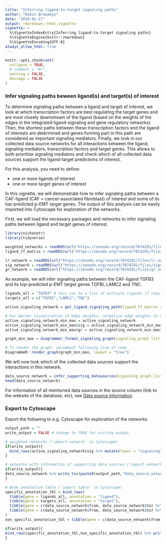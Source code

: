 ```yaml
---
title: "Inferring ligand-to-target signaling paths"
author: "Robin Browaeys"
date: "2019-01-17"
output: rmarkdown::html_vignette
vignette: >
  %\VignetteIndexEntry{Inferring ligand-to-target signaling paths}
  %\VignetteEngine{knitr::rmarkdown}
  %\VignetteEncoding{UTF-8}
always_allow_html: true
---
```


<!-- github markdown built using 
rmarkdown::render("vignettes/ligand_target_signaling_path.Rmd", output_format = "github_document")
-->

```r
knitr::opts_chunk$set(
  collapse = TRUE,
  # comment = "#>",
  warning = FALSE,
  message = FALSE
)
```

### Infer signaling paths beween ligand(s) and target(s) of interest

To determine signaling paths between a ligand and target of interest, we look at which transcription factors are best regulating the target genes and are most closely downstream of the ligand (based on the weights of the edges in the integrated ligand-signaling and gene regulatory networks). Then, the shortest paths between these transcription factors and the ligand of interests are determined and genes forming part in this path are considered as important signaling mediators. Finally, we look in our collected data source networks for all interactions between the ligand, signaling mediators, transcription factors and target genes. This allows to both prioritize signaling mediators and check which of all collected data sources support the ligand-target predictions of interest.

For this analysis, you need to define: 

* one or more ligands of interest
* one or more target genes of interest

In this vignette, we will demonstrate how to infer signaling paths between a CAF-ligand (CAF = cancer-associated fibroblast) of interest and some of its top-predicted p-EMT target genes. The output of this analysis can be easily imported into Cytoscape for exploration of the networks.

First, we will load the necessary packages and networks to infer signaling paths between ligand and target genes of interest.

```r
library(nichenetr)
library(tidyverse)

weighted_networks = readRDS(url("https://zenodo.org/record/7074291/files/weighted_networks_nsga2r_final.rds"))
ligand_tf_matrix = readRDS(url("https://zenodo.org/record/7074291/files/ligand_tf_matrix_nsga2r_final.rds"))

lr_network = readRDS(url("https://zenodo.org/record/7074291/files/lr_network_human_21122021.rds"))
sig_network = readRDS(url("https://zenodo.org/record/7074291/files/signaling_network_human_21122021.rds"))
gr_network = readRDS(url("https://zenodo.org/record/7074291/files/gr_network_human_21122021.rds"))
```

As example, we will infer signaling paths between the CAF-ligand TGFB3 and its top-predicted p-EMT target genes TGFBI, LAMC2 and TNC.

```r
ligands_all = "TGFB3" # this can be a list of multiple ligands if required
targets_all = c("TGFBI","LAMC2","TNC")

active_signaling_network = get_ligand_signaling_path(ligand_tf_matrix = ligand_tf_matrix, ligands_all = ligands_all, targets_all = targets_all, weighted_networks = weighted_networks)

# For better visualization of edge weigths: normalize edge weights to make them comparable between signaling and gene regulatory interactions
active_signaling_network_min_max = active_signaling_network
active_signaling_network_min_max$sig = active_signaling_network_min_max$sig %>% mutate(weight = ((weight-min(weight))/(max(weight)-min(weight))) + 0.75)
active_signaling_network_min_max$gr = active_signaling_network_min_max$gr %>% mutate(weight = ((weight-min(weight))/(max(weight)-min(weight))) + 0.75)

graph_min_max = diagrammer_format_signaling_graph(signaling_graph_list = active_signaling_network_min_max, ligands_all = ligands_all, targets_all = targets_all, sig_color = "indianred", gr_color = "steelblue")

# To render the graph: uncomment following line of code
DiagrammeR::render_graph(graph_min_max, layout = "tree")

```

We will now look which of the collected data sources support the interactions in this network.

```r
data_source_network = infer_supporting_datasources(signaling_graph_list = active_signaling_network,lr_network = lr_network, sig_network = sig_network, gr_network = gr_network)
head(data_source_network) 
```

For information of all mentioned data sources in the source column (link to the website of the database, etc), see [Data source information](data_sources.xlsx)

### Export to Cytoscape

Export the following to e.g. Cytoscape for exploration of the networks

```r
output_path = ""
write_output = FALSE # change to TRUE for writing output

# weighted networks ('import network' in Cytoscape)
if(write_output){
  bind_rows(active_signaling_network$sig %>% mutate(layer = "signaling"), active_signaling_network$gr %>% mutate(layer = "regulatory")) %>% write_tsv(paste0(output_path,"weighted_signaling_network.txt")) 
}

# networks with information of supporting data sources ('import network' in Cytoscape)
if(write_output){
data_source_network %>% write_tsv(paste0(output_path,"data_source_network.txt"))
}

# Node annotation table ('import table' in Cytoscape)
specific_annotation_tbl = bind_rows(
  tibble(gene = ligands_all, annotation = "ligand"),
  tibble(gene = targets_all, annotation = "target"),
  tibble(gene = c(data_source_network$from, data_source_network$to) %>% unique() %>% setdiff(c(targets_all,ligands_all)) %>% intersect(lr_network$to %>% unique()), annotation = "receptor"),
  tibble(gene = c(data_source_network$from, data_source_network$to) %>% unique() %>% setdiff(c(targets_all,ligands_all)) %>% intersect(gr_network$from %>% unique()) %>% setdiff(c(data_source_network$from, data_source_network$to) %>% unique() %>% intersect(lr_network$to %>% unique())),annotation = "transcriptional regulator")
)
non_specific_annotation_tbl = tibble(gene = c(data_source_network$from, data_source_network$to) %>% unique() %>% setdiff(specific_annotation_tbl$gene), annotation = "signaling mediator")

if(write_output){
bind_rows(specific_annotation_tbl,non_specific_annotation_tbl) %>% write_tsv(paste0(output_path,"annotation_table.txt"))
}
```

